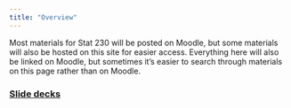 ```yaml
---
title: "Overview"
---
```


Most materials for Stat 230 will be posted on Moodle, but some materials will also be hosted on this site for easier access. Everything here will also be linked on Moodle, but sometimes it's easier to search through materials on this page rather than on Moodle.

### [Slide decks](slides.html)
